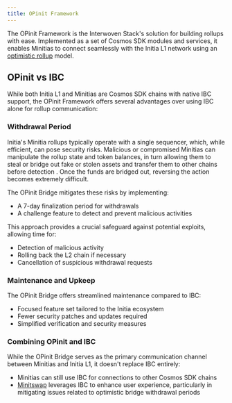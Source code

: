 ```yaml
---
title: OPinit Framework
---
```


The OPinit Framework is the Interwoven Stack's solution for building rollups with ease. Implemented as a set of Cosmos SDK modules and services, it enables Minitias to connect seamlessly with the Initia L1 network using an [optimistic rollup](https://ethereum.org/en/developers/docs/scaling/optimistic-rollups/) model.

## OPinit vs IBC

While both Initia L1 and Minitias are Cosmos SDK chains with native IBC support, the OPinit Framework offers several advantages over using IBC alone for rollup communication:

### Withdrawal Period

Initia's Minitia rollups typically operate with a single sequencer, which, while efficient, can pose security risks. Malicious or compromised Minitias can manipulate the rollup state and token balances, in turn allowing them to steal or bridge out fake or stolen assets and transfer them to other chains before detection  . Once the funds are bridged out, reversing the action becomes extremely difficult.

The OPinit Bridge mitigates these risks by implementing:

- A 7-day finalization period for withdrawals
- A challenge feature to detect and prevent malicious activities

This approach provides a crucial safeguard against potential exploits, allowing time for:
- Detection of malicious activity
- Rolling back the L2 chain if necessary
- Cancellation of suspicious withdrawal requests

### Maintenance and Upkeep

The OPinit Bridge offers streamlined maintenance compared to IBC:

- Focused feature set tailored to the Initia ecosystem
- Fewer security patches and updates required
- Simplified verification and security measures

### Combining OPinit and IBC

While the OPinit Bridge serves as the primary communication channel between Minitias and Initia L1, it doesn't replace IBC entirely:

- Minitias can still use IBC for connections to other Cosmos SDK chains
- [Minitswap](/home/core-concepts/minitswap/introduction.mdx) leverages IBC to enhance user experience, particularly in mitigating issues related to optimistic bridge withdrawal periods